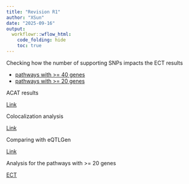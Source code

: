 ```yaml
---
title: "Revision R1"
author: "XSun"
date: "2025-09-16"
output:
  workflowr::wflow_html:
    code_folding: hide
    toc: true
---
```


Checking how the number of supporting SNPs impacts the ECT results

* [pathways with >= 40 genes](revision_numsnp.html)
* [pathways with >= 20 genes](revision_numsnp_20genes.html)

ACAT results

[Link](revision_acat.html)

Colocalization analysis

[Link](revision_coloc.html)

Comparing with eQTLGen

[Link](revision_eQTLGen.html)

Analysis for the pathways with >= 20 genes

[ECT](https://xsun1229.github.io/factor_analysis_new/revision_ECT_20genes.html)


